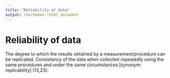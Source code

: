 ```yaml
---
title: "Reliability of data"
output: rmarkdown::html_document
---
```


# Reliability of data

The degree to which the results  obtained by a  measurement/procedure  can be  replicated. Consistency of  the data when collected repeatedly  using the same procedures and under  the same circumstances [synonym:  replicability] (13,23).
